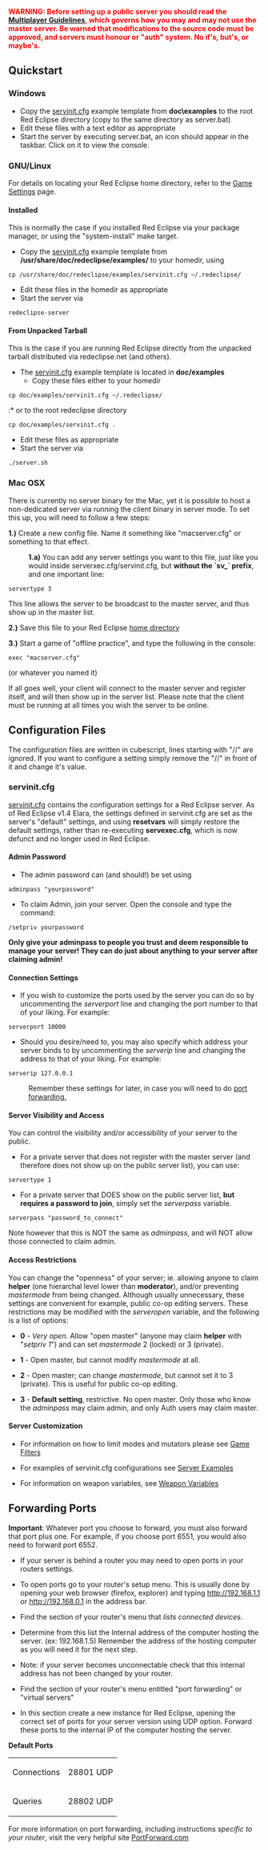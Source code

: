 <font color="#FF0000">'''WARNING: Before setting up a public server you should read the [[Multiplayer Guidelines]], which governs how you may and may not use the master server. Be warned that modifications to the source code must be approved, and servers must honour or "auth" system. No if's, but's, or maybe's.'''</font>


== Quickstart ==

=== Windows ===

* Copy the [https://sourceforge.net/apps/trac/redeclipse/browser/doc/examples/servinit.cfg servinit.cfg] example template from '''doc\examples''' to the root Red Eclipse directory (copy to the same directory as server.bat)
* Edit these files with a text editor as appropriate
* Start the server by executing server.bat, an icon should appear in the taskbar. Click on it to view the console.


=== GNU/Linux ===

For details on locating your Red Eclipse home directory, refer to the [[Game_Settings#Linux|Game Settings]] page.

==== '''Installed''' ====

This is normally the case if you installed Red Eclipse via your package manager, or using the "system-install" make target.

* Copy the [https://sourceforge.net/apps/trac/redeclipse/browser/doc/examples/servinit.cfg servinit.cfg] example template from '''/usr/share/doc/redeclipse/examples/''' to your homedir, using
 cp /usr/share/doc/redeclipse/examples/servinit.cfg ~/.redeclipse/
* Edit these files in the homedir as appropriate
* Start the server via
 redeclipse-server

==== '''From Unpacked Tarball''' ====

This is the case if you are running Red Eclipse directly from the unpacked tarball distributed via redeclipse.net (and others).

* The [https://sourceforge.net/apps/trac/redeclipse/browser/doc/examples/servinit.cfg servinit.cfg] example template is located in '''doc/examples'''
** Copy these files either to your homedir
 cp doc/examples/servinit.cfg ~/.redeclipse/
:* or to the root redeclipse directory
 cp doc/examples/servinit.cfg .
* Edit these files as appropriate
* Start the server via
 ./server.sh


=== Mac OSX ===

There is currently no server binary for the Mac, yet it is possible to host a non-dedicated server via running the client binary in server mode. To set this up, you will need to follow a few steps:

'''1.)''' Create a new config file. Name it something like "macserver.cfg" or something to that effect.
:'''1.a)''' You can add any server settings you want to this file, just like you would inside serverxec.cfg/servinit.cfg, but '''without the `sv_` prefix''', and one important line:
 servertype 3
This line allows the server to be broadcast to the master server, and thus show up in the master list.

'''2.)''' Save this file to your Red Eclipse [[Game_Settings#Location|home directory]]

'''3.)''' Start a game of "offline practice", and type the following in the console:
 exec "macserver.cfg"
(or whatever you named it)

If all goes well, your client will connect to the master server and register itself, and will then show up in the server list. Please note that the client must be running at all times you wish the server to be online.


== Configuration Files ==

The configuration files are written in cubescript, lines starting with "//" are ignored.
If you want to configure a setting simply remove the "//" in front of it and change it's value.

=== '''servinit.cfg''' ===

[https://sourceforge.net/apps/trac/redeclipse/browser/doc/examples/servinit.cfg servinit.cfg] contains the configuration settings for a Red Eclipse server. As of Red Eclipse v1.4 Elara, the settings defined in servinit.cfg are set as the server's "default" settings, and using '''resetvars''' will simply restore the default settings, rather than re-executing '''servexec.cfg''', which is now defunct and no longer used in Red Eclipse.


==== Admin Password ====
* The admin password can (and should!) be set using
 adminpass "yourpassword"
* To claim Admin, join your server. Open the console and type the command:
 /setpriv yourpassword
'''Only give your adminpass to people you trust and deem responsible to manage your server! They can do just about anything to your server after claiming admin!'''


==== Connection Settings ====
* If you wish to customize the ports used by the server you can do so by uncommenting the ''serverport'' line and changing the port number to that of your liking. For example:
 serverport 10000
* Should you desire/need to, you may also specify which address your server binds to by uncommenting the ''serverip'' line and changing the address to that of your liking. For example:
 serverip 127.0.0.1

:Remember these settings for later, in case you will need to do [[Game::server#Forwarding_Ports|port forwarding.]]


==== Server Visibility and Access ====
You can control the visibility and/or accessibility of your server to the public.

* For a private server that does not register with the master server (and therefore does not show up on the public server list), you can use:
 servertype 1
* For a private server that DOES show on the public server list, '''but requires a password to join''', simply set the ''serverpass'' variable.
 serverpass "password_to_connect"
Note however that this is NOT the same as ''adminpass'', and will NOT allow those connected to claim admin.


==== Access Restrictions ====

You can change the "openness" of your server; ie. allowing anyone to claim '''helper''' (one hierarchal level lower than '''moderator'''), and/or preventing ''mastermode'' from being changed. Although usually unnecessary, these settings are convenient for example, public co-op editing servers.
These restrictions may be modified with the ''serveropen'' variable, and the following is a list of options:

* '''0''' - ''Very open.'' Allow "open master" (anyone may claim '''helper''' with "''setpriv 1''") and can set ''mastermode'' 2 (locked) or 3 (private).

* '''1''' - Open master, but cannot modify ''mastermode'' at all.

* '''2''' - Open master; can change ''mastermode'', but cannot set it to 3 (private). This is useful for public co-op editing.

* '''3''' - '''Default setting''', restrictive. No open master. Only those who know the ''adminpass'' may claim admin, and only Auth users may claim master.


==== Server Customization ====

* For information on how to limit modes and mutators please see [[Game::server::gamefilters|Game Filters]]

* For examples of servinit.cfg configurations see [[Game::server::examples|Server Examples]]

* For information on weapon variables, see [[Vars::Weapons|Weapon Variables]]


== Forwarding Ports ==

'''Important''': Whatever port you choose to forward, you must also forward that port plus one. For example, if you choose port 6551, you would also need to forward port 6552.

* If your server is behind a router you may need to open ports in your routers settings.

* To open ports go to your router's setup menu. This is usually done by opening your web browser (firefox, explorer) and typing http://192.168.1.1 or http://192.168.0.1 in the address bar.

* Find the section of your router's menu that ''lists connected devices''.

* Determine from this list the Internal address of the computer hosting the server. (ex: 192.168.1.5) Remember the address of the hosting computer as you will need it for the next step.

* Note: if your server becomes unconnectable check that this internal address has not been changed by your router.

* Find the section of your router's menu entitled "port forwarding" or "virtual servers"

* In this section create a new instance for Red Eclipse, opening the correct set of ports for your server version using UDP option. Forward these ports to the internal IP of the computer hosting the server.


'''Default Ports'''
{| border="1" cellpadding="0"
|Connections
|28801 UDP
|-
|Queries
|28802 UDP 
|}


For more information on port forwarding, including instructions ''specific to your router'', visit the very helpful site [http://portforward.com/english/routers/port_forwarding/routerindex.html PortForward.com]